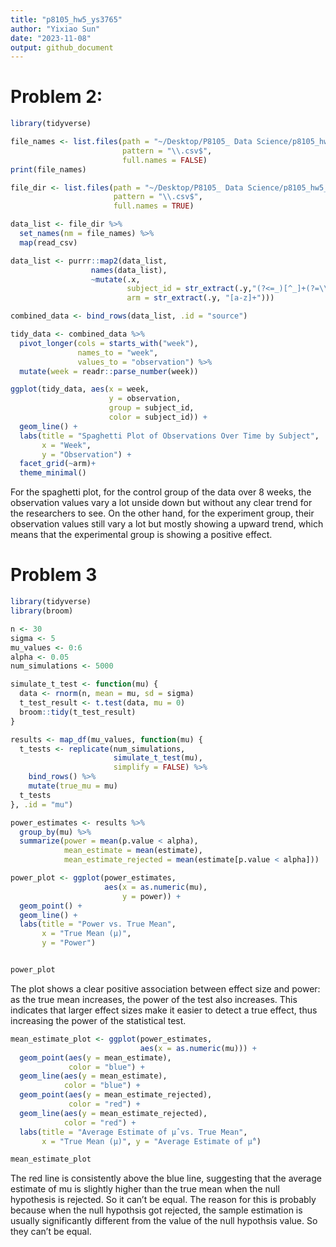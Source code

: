 ```yaml
---
title: "p8105_hw5_ys3765"
author: "Yixiao Sun"
date: "2023-11-08"
output: github_document
---
```


# Problem 2:
```r
library(tidyverse)

file_names <- list.files(path = "~/Desktop/P8105_ Data Science/p8105_hw5_ys3765/data/", 
                         pattern = "\\.csv$", 
                         full.names = FALSE)
print(file_names)

file_dir <- list.files(path = "~/Desktop/P8105_ Data Science/p8105_hw5_ys3765/data/", 
                       pattern = "\\.csv$", 
                       full.names = TRUE)

data_list <- file_dir %>%
  set_names(nm = file_names) %>%
  map(read_csv)

data_list <- purrr::map2(data_list, 
                  names(data_list), 
                  ~mutate(.x, 
                          subject_id = str_extract(.y,"(?<=_)[^_]+(?=\\.csv)"),
                          arm = str_extract(.y, "[a-z]+")))

combined_data <- bind_rows(data_list, .id = "source")

```

```r
tidy_data <- combined_data %>%
  pivot_longer(cols = starts_with("week"), 
               names_to = "week", 
               values_to = "observation") %>%
  mutate(week = readr::parse_number(week))

ggplot(tidy_data, aes(x = week, 
                      y = observation, 
                      group = subject_id, 
                      color = subject_id)) +
  geom_line() +
  labs(title = "Spaghetti Plot of Observations Over Time by Subject",
       x = "Week",
       y = "Observation") +
  facet_grid(~arm)+
  theme_minimal()

```

For the spaghetti plot, for the control group of the data over 8 weeks, the observation values vary a lot unside down but without any clear trend for the researchers to see. On the other hand, for the experiment group, their observation values still vary a lot but mostly showing a upward trend, which means that the experimental group is showing a positive effect.



# Problem 3
```r
library(tidyverse)
library(broom)

n <- 30
sigma <- 5
mu_values <- 0:6
alpha <- 0.05
num_simulations <- 5000

simulate_t_test <- function(mu) {
  data <- rnorm(n, mean = mu, sd = sigma)
  t_test_result <- t.test(data, mu = 0)
  broom::tidy(t_test_result)
}

results <- map_df(mu_values, function(mu) {
  t_tests <- replicate(num_simulations, 
                       simulate_t_test(mu), 
                       simplify = FALSE) %>%
    bind_rows() %>%
    mutate(true_mu = mu)
  t_tests
}, .id = "mu")

power_estimates <- results %>%
  group_by(mu) %>%
  summarize(power = mean(p.value < alpha),
            mean_estimate = mean(estimate),
            mean_estimate_rejected = mean(estimate[p.value < alpha]))

power_plot <- ggplot(power_estimates, 
                     aes(x = as.numeric(mu), 
                         y = power)) +
  geom_point() +
  geom_line() +
  labs(title = "Power vs. True Mean", 
       x = "True Mean (μ)", 
       y = "Power")


power_plot

```
 
The plot shows a clear positive association between effect size and power: as the true mean increases, the power of the test also increases. This indicates that larger effect sizes make it easier to detect a true effect, thus increasing the power of the statistical test.
 
 
 
```r
mean_estimate_plot <- ggplot(power_estimates, 
                             aes(x = as.numeric(mu))) +
  geom_point(aes(y = mean_estimate), 
             color = "blue") +
  geom_line(aes(y = mean_estimate), 
            color = "blue") +
  geom_point(aes(y = mean_estimate_rejected), 
             color = "red") +
  geom_line(aes(y = mean_estimate_rejected), 
            color = "red") +
  labs(title = "Average Estimate of μ̂ vs. True Mean",
       x = "True Mean (μ)", y = "Average Estimate of μ̂")

mean_estimate_plot
```
 
The red line is consistently above the blue line, suggesting that the average estimate of mu is slightly higher than the true mean when the null hypothesis is rejected. So it can't be equal. The reason for this is probably because when the null hypothsis got rejected, the sample estimation is usually significantly different from the value of the null hypothsis value. So they can't be equal.
